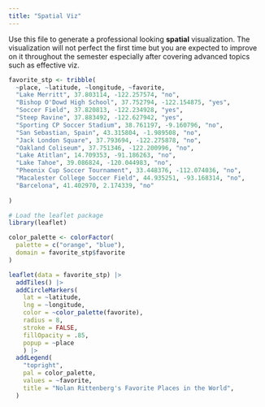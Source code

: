 ```yaml
---
title: "Spatial Viz"
---
```


Use this file to generate a professional looking **spatial** visualization.  The visualization will not perfect the first time but you are expected to improve on it throughout the semester especially after covering advanced topics such as effective viz.




```r
favorite_stp <- tribble(
  ~place, ~latitude, ~longitude, ~favorite,
  "Lake Merritt", 37.803114, -122.257574, "no",
  "Bishop O'Dowd High School", 37.752794, -122.154875, "yes",
  "Soccer Field", 37.820813, -122.234928, "yes",
  "Steep Ravine", 37.883492, -122.627942, "yes",
  "Sporting CP Soccer Stadium", 38.761197, -9.160796, "no",
  "San Sebastian, Spain", 43.315804, -1.989508, "no",
  "Jack London Square", 37.793694, -122.275878, "no",
  "Oakland Coliseum", 37.751346, -122.200996, "no",
  "Lake Atitlan", 14.709353, -91.186263, "no",
  "Lake Tahoe", 39.086824, -120.044983, "no",
  "Pheonix Cup Soccer Tournament", 33.448376, -112.074036, "no",
  "Macalester College Soccer Field", 44.935251, -93.168314, "no",
  "Barcelona", 41.402970, 2.174339, "no"
  
)

```


```r
# Load the leaflet package
library(leaflet)

color_palette <- colorFactor(
  palette = c("orange", "blue"),
  domain = favorite_stp$favorite
)

leaflet(data = favorite_stp) |>
  addTiles() |>
  addCircleMarkers(
    lat = ~latitude,
    lng = ~longitude,
    color = ~color_palette(favorite),
    radius = 8,
    stroke = FALSE,
    fillOpacity = .85,
    popup = ~place
    ) |>
  addLegend(
    "topright",
    pal = color_palette,
    values = ~favorite, 
    title = "Nolan Rittenberg's Favorite Places in the World",
  )

```


